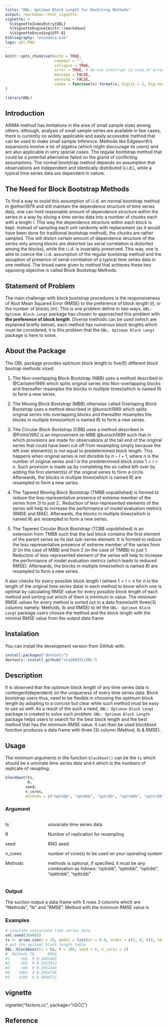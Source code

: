 ---
title: "OBL: Optimum Block Length for Bootstrap Methods"
output: rmarkdown::html_vignette
vignette: >
  %\VignetteIndexEntry{OBL}
  %\VignetteEngine{knitr::rmarkdown}
  %\VignetteEncoding{UTF-8}
bibliography: "economia.bib"
logo: obl.PNG
---


```{r setup2, include = FALSE}
knitr::opts_chunk$set(echo = TRUE,
                      comment = "",
                      collapse = TRUE,
                      error = TRUE, # do not interrupt in case of errors
                      message = FALSE,
                      warning = FALSE,
                      comma = function(x) format(x, digits = 2, big.mark = ",")
)
```

```{r setup}
library(OBL)
```

## Introduction

ARIMA method has limitations in the area of small sample sizes among others. although, analysis of small sample series are available in few cases, there is currently no widely applicable and easily accessible method that can be used to make small sample inference. Methods like Edgeworth's expansions involve a lot of algebra (which might discourage its users) and are also applicable in very special cases. The regular bootstrap method that could be a potential alternative failed on the grand of conflicting assumptions. The normal bootstrap method depends on assumption that observations are independent and identically distributed (i.i.d.), while a typical time series data are dependent in nature.

## The Need for Block Bootstrap Methods

To find a way to ovoid this assumption of i.i.d. on normal bootstrap method in @efron1979 and still maintain the dependence structure of time series data, one can hold reasonable amount of dependence structure within the series in a way by slicing a time series data into a number of chunks each with a length *l*. This way the dependence structure within each block is kept. Instead of sampling each unit randomly with replacement (as it would have been done for traditional bootstrap method), the chunks are rather sampled. This will distort certain amount of dependence structure of the series only among blocks are distorted (as serial correlation is distorted among the blocks), while the i.i.d. is invariably preserved. This way, one is able to coerce the i.i.d. assumption of the regular bootstrap method and the assuption of presence of serial correlation of a typical time series data in one method. The broad name given to method that achieves these two opposing objective is called Block Bootstrap Methods.


## Statement of Problem

The main challenge with block bootstrap procedures is the responsiveness of Root Mean Squared Error (RMSE) to the preference of block length (*l*), or the number of blocks (*m*). This is one problem define in two ways, `OBL: Optimum Block Lengt` package has chosen to approached this problem with **the preference of block length**. Diverse methods can be used (which are explained briefly below), each method has numerous block lengths which must be considered, it is this problem that the `OBL: Optimum Block Lengt` package is here to solve.

## About the Package

The OBL package provides optimum block length to five(5) different block bootrap methods vized:

1. The Non-overlapping Block Bootstrap (NBB) uses a method described in @Carlstein1986 which splits original series into Non-overlapping blocks and thereafter resamples the blocks in multiple times(which is named *R*) to form a new series.

2. The Moving Block Bootstrap (MBB) otherwise called Overlaping Block Bootstrap uses a method described in @kunsch1989 which splits original series into overlapping blocks and thereafter resamples the blocks in multiple times(which is named *R*) to form a new series.

3. The Circular Block Bootstrap (CBB) uses a method described in @Politis1992 is an improvement on MBB @kunsch1989 such that in which provisions are made for observations at the tail end of the original series that could have been cut off from resampling simply because the left over element(s) is not equal to predetermined block length. This happens when original series is not divisible by $n - l + 1$, where $n$ is the number of original series and $l$ is the predetermined block sizes $1 < l < n$. Such provision is made up by completing the so called left-over by adding the first element(s) of the original series to form a circle. Afterwards, the blocks in multiple times(which is named *R*) are resampled to form a new series.

4. The Tapered Moving Block Bootstrap (TMBB unpublished) is formed to reduce the less representative presence of extreme member of the series from $2l$ to just 2.. Reduction of less-represented elements of the series will help to increase the performance of model evaluation metrics (RMSE and MAE). Afterwards, the blocks in multiple times(which is named *R*) are resampled to form a new series.

5. The Tapered Circular Block Bootstrap (TCBB unpublished) is an extension from TMBB such that the last block contains the first element of the parent series as its last sub-series element. It is formed to reduce the less representative presence of extreme member of the series from $2l$ (in the case of MBB) and from 2 (in the case of TMBB) to just 1. Reduction of less-represented element of the series will help to increase the performance of model evaluation metrics (which leads to reduced RMSE). Afterwards, the blocks in multiple times(which is named *R*) are resampled to form a new series.

It also checks for every possible block length *l* (where $1 < l < n$ for $n$ is the length of the original time series data) in each method to know which one is optimal by calculating RMSE value for every possible block length of each method and sorting out which of them is minimum in value. The minimum RMSE values for every method is sorted out in a data frame(with three(3) columns namely: Methods, lb and RMSE) to let the `OBL: Optimum Block Lengt` package users choose the method and the block length with the minimal RMSE value from the output data frame

## Instalation

You can install the development version from GitHub with:

```{r instalation, include = TRUE, eval = FALSE}
install.packages("devtools")
devtools::install_github("sta189332/OBL")
```

## Description

It is observed that the optimum block length of any time series data is contingent(dependent) on the uniqueness of every time series data. Block bootstrap users thus, need to be flexible in choosing the optimum block length by adopting to a concise but clear while such method must be easy to use as well. As a result of the such a need, `OBL: Optimum Block Lengt` package is created to solve such problem. `OBL: Optimum Block Length` package helps users to search for the best block length and the best method that has the minimum RMSE value. It can then be used 
blockboot function produces a data frame with three (3) column (Method, lb \& RMSE).

## Usage

The minimum arguments in the function `blockboot()` can be the `ts` which should be a univirate time series data and `R` which is the numbers of replicate of resapling.

```{r usage, include = TRUE, eval = FALSE}
blockboot(ts,
          R,
         seed,
         n_cores,
         methods = c("optnbb", "optmbb", "optcbb", "opttmbb", "opttcbb"))
```

### Argument

:::::::::::::: {.columns}
::: {.column width="20%"}

ts

R

seed

n_cores

Methods

:::
::: {.column width="70%"}

univariate time series data

Number of replication for resampling

RNG seed

number of core(s) to be used on your operating system

methods is optional, if specified, it must be any combination as follows: "optnbb", "optmbb", "optcbb", "opttmbb", "opttcbb"

:::
::::::::::::::

### Output

The suction output a data frame with 5 rows 3 columns which are "Methods", "lb" and "RMSE". Method with the minimum RMSE value is 

### Examples

```{r simulate, include = TRUE, eval = FALSE}
# simulate univariate time series data
set.seed(289805)
ts <- arima.sim(n = 10, model = list(ar = 0.8, order = c(1, 0, 0)), sd = 1) 
# get the optimal block length table
OBL::blockboot(ts = ts, R = 100, seed = 6, n_cores = 2)
#  Methods lb      RMSE
#1     nbb  9 0.2402482
#2     mbb  9 0.1023012
#3     cbb  8 0.2031448
#4    tmbb  4 0.2654746
#5    tcbb  9 0.4048711
```

## vignette ##
vignette("factors.cc", package="rQCC")


## Reference
